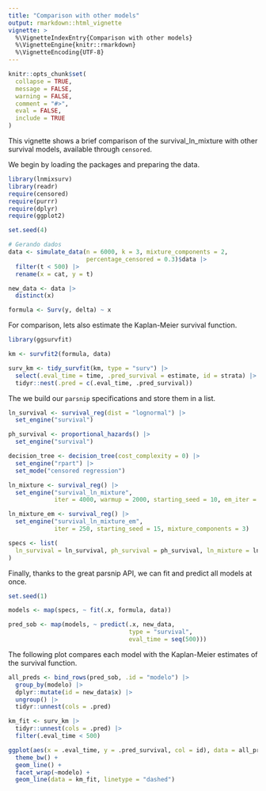 ```yaml
---
title: "Comparison with other models"
output: rmarkdown::html_vignette
vignette: >
  %\VignetteIndexEntry{Comparison with other models}
  %\VignetteEngine{knitr::rmarkdown}
  %\VignetteEncoding{UTF-8}
---
```

  
```r
knitr::opts_chunk$set(
  collapse = TRUE,
  message = FALSE,
  warning = FALSE,
  comment = "#>",
  eval = FALSE,
  include = TRUE
)
```

This vignette shows a brief comparison of the survival_ln_mixture with other survival models, 
available through `censored`.

We begin by loading the packages and preparing the data.

```r
library(lnmixsurv)
library(readr)
require(censored)
require(purrr)
require(dplyr)
require(ggplot2)

set.seed(4)

# Gerando dados
data <- simulate_data(n = 6000, k = 3, mixture_components = 2, 
                      percentage_censored = 0.3)$data |> 
  filter(t < 500) |> 
  rename(x = cat, y = t) 

new_data <- data |>
  distinct(x)

formula <- Surv(y, delta) ~ x
```

For comparison, lets also estimate the Kaplan-Meier survival function.

```r
library(ggsurvfit)

km <- survfit2(formula, data)

surv_km <- tidy_survfit(km, type = "surv") |>
  select(.eval_time = time, .pred_survival = estimate, id = strata) |>
  tidyr::nest(.pred = c(.eval_time, .pred_survival))
```

The we build our `parsnip` specifications and store them in a list.

```r
ln_survival <- survival_reg(dist = "lognormal") |>
  set_engine("survival")

ph_survival <- proportional_hazards() |>
  set_engine("survival")

decision_tree <- decision_tree(cost_complexity = 0) |>
  set_engine("rpart") |>
  set_mode("censored regression")

ln_mixture <- survival_reg() |>
  set_engine("survival_ln_mixture",
             iter = 4000, warmup = 2000, starting_seed = 10, em_iter = 450, mixture_components = 3)

ln_mixture_em <- survival_reg() |>
  set_engine("survival_ln_mixture_em",
             iter = 250, starting_seed = 15, mixture_components = 3)

specs <- list(
  ln_survival = ln_survival, ph_survival = ph_survival, ln_mixture = ln_mixture, decision_tree = decision_tree, ln_mixture_em = ln_mixture_em
)
```

Finally, thanks to the great parsnip API, we can fit and predict all models at once.

```r
set.seed(1)

models <- map(specs, ~ fit(.x, formula, data))

pred_sob <- map(models, ~ predict(.x, new_data,
                                  type = "survival",
                                  eval_time = seq(500)))
```

The following plot compares each model with the Kaplan-Meier estimates of the survival function.

```r
all_preds <- bind_rows(pred_sob, .id = "modelo") |>
  group_by(modelo) |>
  dplyr::mutate(id = new_data$x) |>
  ungroup() |>
  tidyr::unnest(cols = .pred)

km_fit <- surv_km |>
  tidyr::unnest(cols = .pred) |>
  filter(.eval_time < 500)

ggplot(aes(x = .eval_time, y = .pred_survival, col = id), data = all_preds) +
  theme_bw() +
  geom_line() +
  facet_wrap(~modelo) +
  geom_line(data = km_fit, linetype = "dashed")
```
